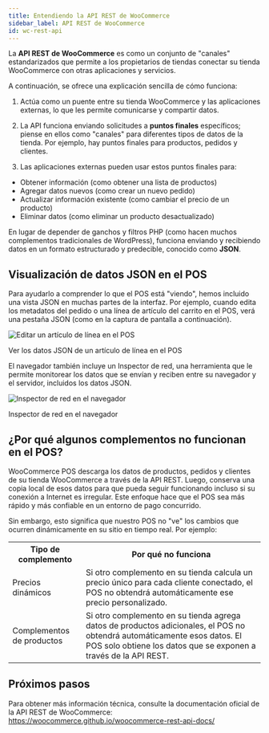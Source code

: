 ```yaml
---
title: Entendiendo la API REST de WooCommerce
sidebar_label: API REST de WooCommerce
id: wc-rest-api
---
```



La **API REST de WooCommerce** es como un conjunto de "canales" estandarizados que permite a los propietarios de tiendas conectar su tienda WooCommerce con otras aplicaciones y servicios.

A continuación, se ofrece una explicación sencilla de cómo funciona:

1. Actúa como un puente entre su tienda WooCommerce y las aplicaciones externas, lo que les permite comunicarse y compartir datos.

2. La API funciona enviando solicitudes a **puntos finales** específicos; piense en ellos como "canales" para diferentes tipos de datos de la tienda. Por ejemplo, hay puntos finales para productos, pedidos y clientes.

3. Las aplicaciones externas pueden usar estos puntos finales para:
- Obtener información (como obtener una lista de productos)
- Agregar datos nuevos (como crear un nuevo pedido)
- Actualizar información existente (como cambiar el precio de un producto)
- Eliminar datos (como eliminar un producto desactualizado)

En lugar de depender de ganchos y filtros PHP (como hacen muchos complementos tradicionales de WordPress), funciona enviando y recibiendo datos en un formato estructurado y predecible, conocido como **JSON**.

<LocalizedSVG svgName="wc-rest-api" />

## Visualización de datos JSON en el POS

Para ayudarlo a comprender lo que el POS está "viendo", hemos incluido una vista JSON en muchas partes de la interfaz.
Por ejemplo, cuando edita los metadatos del pedido o una línea de artículo del carrito en el POS, verá una pestaña JSON (como en la captura de pantalla a continuación).

<div class="image-container">
<Image
alt="Editar un artículo de línea en el POS"
img="/img/edit-line-item.png"
style={{maxHeight: 400}}
/>
<p class="image-caption">
Ver los datos JSON de un artículo de línea en el POS
</p>
</div>

El navegador también incluye un Inspector de red, una herramienta que le permite monitorear los datos que se envían y reciben entre su navegador y el servidor, incluidos los datos JSON.

<div class="image-container">
<Image
alt="Inspector de red en el navegador"
img="/img/network-inspector.png"
/>
<p class="image-caption">
Inspector de red en el navegador
</p>
</div>

## ¿Por qué algunos complementos no funcionan en el POS?

WooCommerce POS descarga los datos de productos, pedidos y clientes de su tienda WooCommerce a través de la API REST. Luego, conserva una copia local de esos datos para que pueda seguir funcionando incluso si su conexión a Internet es irregular.
Este enfoque hace que el POS sea más rápido y más confiable en un entorno de pago concurrido.

Sin embargo, esto significa que nuestro POS no "ve" los cambios que ocurren dinámicamente en su sitio en tiempo real. Por ejemplo:

<table>
<tr>
<th style={{width: "200px"}}>Tipo de complemento</th>
<th>Por qué no funciona</th>
</tr>
<tr>
<td>Precios dinámicos</td>
<td>Si otro complemento en su tienda calcula un precio único para cada cliente conectado, el POS no obtendrá automáticamente ese precio personalizado.</td>
</tr>
<tr>
<td>Complementos de productos</td>
<td>Si otro complemento en su tienda agrega datos de productos adicionales, el POS no obtendrá automáticamente esos datos. El POS solo obtiene los datos que se exponen a través de la API REST.</td>
</tr>
</table>

## Próximos pasos

Para obtener más información técnica, consulte la documentación oficial de la API REST de WooCommerce:
https://woocommerce.github.io/woocommerce-rest-api-docs/
